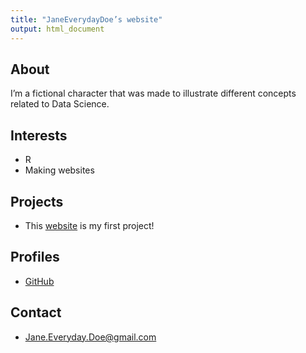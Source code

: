 ```yaml
---
title: "JaneEverydayDoe’s website"
output: html_document
---
```


## About

I'm a fictional character that was made to illustrate different concepts related to Data Science.

## Interests

* R
* Making websites

## Projects

* This [website](https://github.com/JaneEverydayDoe/janeeverydaydoe.github.com) is my first project!

## Profiles 

* [GitHub](http://github.com/JaneEverydayDoe)

## Contact

* [Jane.Everyday.Doe@gmail.com](mailto:Jane.Everyday.Doe@gmail.com)
